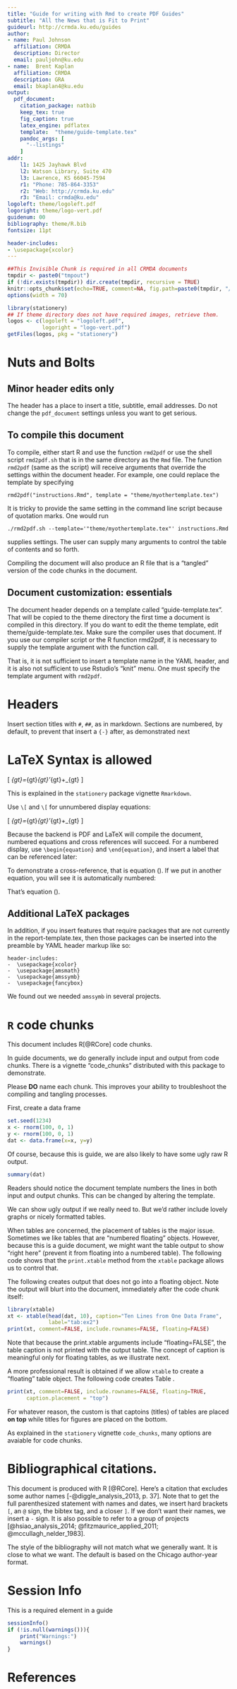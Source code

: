```yaml
---
title: "Guide for writing with Rmd to create PDF Guides"
subtitle: "All the News that is Fit to Print"
guideurl: http://crmda.ku.edu/guides
author:
- name: Paul Johnson 
  affiliation: CRMDA
  description: Director
  email: pauljohn@ku.edu
- name:  Brent Kaplan 
  affiliation: CRMDA
  description: GRA
  email: bkaplan4@ku.edu
output: 
  pdf_document:
    citation_package: natbib
    keep_tex: true
    fig_caption: true
    latex_engine: pdflatex
    template:  "theme/guide-template.tex"
    pandoc_args: [
      "--listings"
    ]
addr:
    l1: 1425 Jayhawk Blvd
    l2: Watson Library, Suite 470
    l3: Lawrence, KS 66045-7594
    r1: "Phone: 785-864-3353"
    r2: "Web: http://crmda.ku.edu"
    r3: "Email: crmda@ku.edu"
logoleft: theme/logoleft.pdf
logoright: theme/logo-vert.pdf
guidenum: 00
bibliography: theme/R.bib
fontsize: 11pt

header-includes:
- \usepackage{xcolor}
---
```


```r
##This Invisible Chunk is required in all CRMDA documents
tmpdir <- paste0("tmpout")
if (!dir.exists(tmpdir)) dir.create(tmpdir, recursive = TRUE)
knitr::opts_chunk$set(echo=TRUE, comment=NA, fig.path=paste0(tmpdir, "/p-"))
options(width = 70)
```

```r
library(stationery)
## If theme directory does not have required images, retrieve them. 
logos <- c(logoleft = "logoleft.pdf", 
           logoright = "logo-vert.pdf")
getFiles(logos, pkg = "stationery")
```

\begin{abstract} 
Guide documents are educational in nature. They show
more code and raw output than report documents would.  This abstract
is done in LaTeX markup. 
\end{abstract}
  
# Nuts and Bolts

## Minor header edits only

The header has a place to insert a title, subtitle, email
addresses. Do not change the `pdf_document` settings unless you want
to get serious.

## To compile this document

To compile, either start R and use the function `rmd2pdf` or use the
shell script `rmd2pdf.sh` that is in the same directory as the `Rmd`
file. The function `rmd2pdf` (same as the script) will receive
arguments that override the settings within the document header. For
example, one could replace the template by specifying 

```
rmd2pdf("instructions.Rmd", template = "theme/myothertemplate.tex")
```

It is tricky to provide the same setting in the command line script
because of quotation marks. One would run

```
./rmd2pdf.sh --template='"theme/myothertemplate.tex"' instructions.Rmd
```
supplies settings. The
user can supply many arguments to control the table of contents and so
forth.

Compiling the document will also produce an R file that is a "tangled"
version of the code chunks in the document.

## Document customization: essentials


The document header depends on a \LaTeX template called
"guide-template.tex".  That will be copied to the theme directory
the first time a document is compiled in this directory. If you do
want to edit the theme template, edit
theme/guide-template.tex. Make sure the compiler uses that
document.  If you use our compiler script or the R function rmd2pdf,
it is necessary to supply the template argument with the function
call.

That is, it is not sufficient to insert a template name in the YAML
header, and it is also not sufficient to use Rstudio's "knit" menu.
One must specify the template argument with `rmd2pdf`.


# Headers

Insert section titles with `#`, `##`, as in markdown. Sections are
numbered, by default, to prevent that insert a ` {-}` after, as
demonstrated next

# LaTeX Syntax is allowed {-}

\[
\Sigma_{gt}=\Lambda_{gt}\Psi_{gt}\Lambda'_{gt}+\Theta_{gt}
\]

This is explained in the `stationery` package vignette `Rmarkdown`.

Use `\[` and `\[` for unnumbered display equations:

\[
\Sigma_{gt}=\Lambda_{gt}\Psi_{gt}\Lambda'_{gt}+\Theta_{gt}
\]

Because the backend is PDF and LaTeX will compile the document,
numbered equations and cross references will succeed. For a numbered
display, use `\begin{equation}` and `\end{equation}`, and insert a
label that can be referenced later:

\begin{equation}
\Sigma_{gt}=\Lambda_{gt}\Psi_{gt}\Lambda'_{gt}+\Theta_{gt}\label{eq:sem}
\end{equation}

To demonstrate a cross-reference, that is equation (\ref{eq:sem}). If
we put in another equation, you will see it is automatically numbered:

\begin{equation}
y_i=\beta_0 + \beta_{1}X_i\label{eq:reg}
\end{equation}

That's equation (\ref{eq:reg}).

## Additional LaTeX packages

In addition, if you insert \LaTeX features that require packages
that are not currently in the report-template.tex, then those
packages can be inserted into the preamble by YAML header markup like
so:

```
header-includes:
-  \usepackage{xcolor}
-  \usepackage{amsmath}
-  \usepackage{amssymb}
-  \usepackage{fancybox}
```

We found out we needed `amssymb` in several projects. 

# `R` code chunks {-}

This document includes R[@RCore] code chunks.

In guide documents, we do generally include input and output from code
chunks. There is a vignette "code_chunks" distributed with this
package to demonstrate. 

Please **DO** name each chunk. This improves your ability to
troubleshoot the compiling and tangling processes.

First, create a data frame

```r
set.seed(1234)
x <- rnorm(100, 0, 1)
y <- rnorm(100, 0, 1)
dat <- data.frame(x=x, y=y)
```

Of course, because this is guide, we are also likely to have some ugly
raw R output.

```r
summary(dat)
```

Readers should notice the document template numbers the lines in both
input and output chunks. This can be changed by altering the template.

We can show ugly output if we really need to. But we'd rather include
lovely graphs or nicely formatted \LaTeX tables.

When tables are concerned, the placement of tables is the major issue.
Sometimes we like tables that are "numbered floating"
objects. However, because this is a guide document, we might want the
\LaTeX table output to show "right here" (prevent it from floating
into a numbered table). The following code shows that the `print.xtable`
method from the `xtable` package allows us to control that.

The following creates output that does not go into a floating
object. Note the output will blurt into the document, immediately
after the code chunk itself:

```r
library(xtable)
xt <- xtable(head(dat, 10), caption="Ten Lines from One Data Frame",
             label="tab:ex2")
print(xt, comment=FALSE, include.rownames=FALSE, floating=FALSE)
```
Note that because the print.xtable arguments include "floating=FALSE",
the table caption is not printed with the output table.  The concept
of caption is meaningful only for floating tables, as we illustrate next.

A more professional result is obtained if we allow `xtable` to create a
"floating" table object.  The following code creates Table
\ref{tab:ex2}.

```r
print(xt, comment=FALSE, include.rownames=FALSE, floating=TRUE,
      caption.placement = "top")
```

For whatever reason, the custom is that captoins (titles) of tables are placed
**on top** while titles for figures are placed on the bottom.

As explained in the `stationery` vignette `code_chunks`, many 
options are avaiable for code chunks.


# Bibliographical citations. {-}

This document is produced with R [@RCore]. Here's a citation that
excludes some author names [-@diggle_analysis_2013, p. 37]. Note that
to get the full parenthesized statement with names and dates, we
insert hard brackets `[`, an `@` sign, the bibtex tag, and a closer
`]`. If we don't want their names, we insert a `-` sign. It is also
possible to refer to a group of projects [@hsiao_analysis_2014;
@fitzmaurice_applied_2011; @mccullagh_nelder_1983].

The style of the bibliography will not match what we generally
want. It is close to what we want. The default is based on the Chicago
author-year format.


# Session Info

This is a required element in a guide

```r
sessionInfo()
if (!is.null(warnings())){
    print("Warnings:")
    warnings()
}
```

# References
